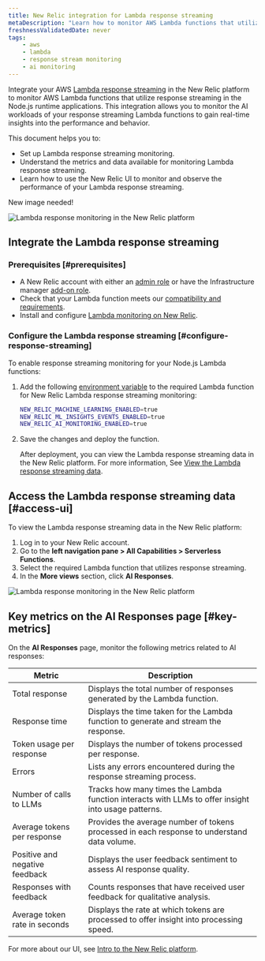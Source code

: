 ```yaml
---
title: New Relic integration for Lambda response streaming 
metaDescription: "Learn how to monitor AWS Lambda functions that utilize response streaming in the New Relic."
freshnessValidatedDate: never
tags:
    - aws
    - lambda
    - response stream monitoring
    - ai monitoring
---
```



Integrate your AWS [Lambda response streaming](https://aws.amazon.com/blogs/compute/introducing-aws-lambda-response-streaming/) in the New Relic platform to monitor AWS Lambda functions that utilize response streaming in the Node.js runtime applications. This integration allows you to monitor the AI workloads of your response streaming Lambda functions to gain real-time insights into the performance and behavior.

This document helps you to:

* Set up Lambda response streaming monitoring.
* Understand the metrics and data available for monitoring Lambda response streaming.
* Learn how to use the New Relic UI to monitor and observe the performance of your Lambda response streaming.

New image needed!

<img
    title="New Relic AI Responses page"
    alt="Lambda response monitoring in the New Relic platform"
    src="/images/ss-ai-response-page.gif"
/>

## Integrate the Lambda response streaming

### Prerequisites [#prerequisites]

* A New Relic account with either an [admin role](/docs/accounts/accounts-billing/new-relic-one-user-management/introduction-managing-users/) or have the Infrastructure manager [add-on role](/docs/accounts/accounts-billing/new-relic-one-user-management/introduction-managing-users/).
* Check that your Lambda function meets our [compatibility and requirements](/docs/serverless-function-monitoring/aws-lambda-monitoring/instrument-lambda-function/compatibility-requirement-lambda-monitoring).
* Install and configure [Lambda monitoring on New Relic](/docs/serverless-function-monitoring/aws-lambda-monitoring/instrument-lambda-function/compatibility-requirement-lambda-monitoring).


### Configure the Lambda response streaming [#configure-response-streaming]

To enable response streaming monitoring for your Node.js Lambda functions:

1. Add the following [environment variable](/docs/serverless-function-monitoring/aws-lambda-monitoring/instrument-lambda-function/env-variables-lambda) to the required Lambda function for New Relic Lambda response streaming monitoring:

    ```bash
    NEW_RELIC_MACHINE_LEARNING_ENABLED=true
    NEW_RELIC_ML_INSIGHTS_EVENTS_ENABLED=true
    NEW_RELIC_AI_MONITORING_ENABLED=true
    ```
2. Save the changes and deploy the function.

    After deployment, you can view the Lambda response streaming data in the New Relic platform. For more information, See [View the Lambda response streaming data](#view-response-streaming-data).


## Access the Lambda response streaming data [#access-ui]

To view the Lambda response streaming data in the New Relic platform:

1. Log in to your New Relic account.
2. Go to the **left navigation pane > All Capabilities > Serverless Functions**.
3. Select the required Lambda function that utilizes response streaming.
4. In the **More views** section, click **AI Responses**.

<img
    title="New Relic AI Responses page"
    alt="Lambda response monitoring in the New Relic platform"
    src="/images/ss-ai-response-page.gif"
/>

## Key metrics on the AI Responses page [#key-metrics]

On the **AI Responses** page, monitor the following metrics related to AI responses:

<table>
    <thead>
        <tr>
            <th>Metric</th>
            <th>Description</th>
        </tr>
    </thead>
    <tbody>
        <tr>
            <td>Total response</td>
            <td>Displays the total number of responses generated by the Lambda function.</td>
        </tr>
        <tr>
            <td>Response time</td>
            <td>Displays the time taken for the Lambda function to generate and stream the response.</td>
        </tr>
        <tr>
            <td>Token usage per response</td>
            <td>Displays the number of tokens processed per response.</td>
        </tr>
        <tr>
            <td>Errors</td>
            <td>Lists any errors encountered during the response streaming process.</td>
        </tr>
        <tr>
            <td>Number of calls to LLMs</td>
            <td>Tracks how many times the Lambda function interacts with LLMs to offer insight into usage patterns.</td>
        </tr>
        <tr>
            <td>Average tokens per response</td>
            <td>Provides the average number of tokens processed in each response to understand data volume.</td>
        </tr>
        <tr>
            <td>Positive and negative feedback</td>
            <td>Displays the user feedback sentiment to assess AI response quality.</td>
        </tr>
        <tr>
            <td>Responses with feedback</td>
            <td>Counts responses that have received user feedback for qualitative analysis.</td>
        </tr>
        <tr>
            <td>Average token rate in seconds</td>
            <td>Displays the rate at which tokens are processed to offer insight into processing speed.</td>
        </tr>
    </tbody>
</table>
    
For more about our UI, see [Intro to the New Relic platform](/docs/new-relic-solutions/new-relic-one/introduction-new-relic-platform).

